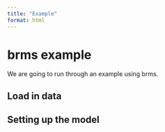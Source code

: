 ```yaml
---
title: "Example"
format: html
---
```


# brms example

We are going to run through an example using brms.

## Load in data

## Setting up the model 

```r

```
